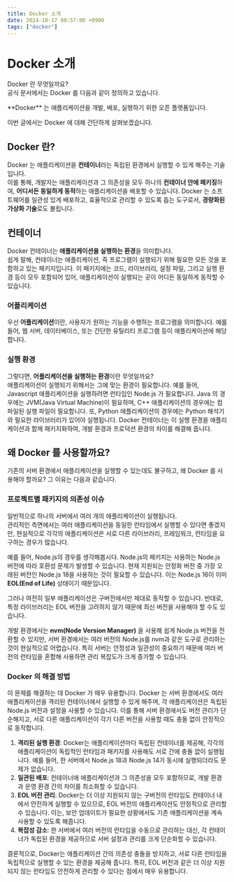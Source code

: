 ```yaml
---
title: Docker 소개
date: 2024-10-17 00:57:00 +0900
tags: ["docker"]
---
```



# Docker 소개

Docker 란 무엇일까요?<br />
공식 문서에서는 Docker 를 다음과 같이 정의하고 있습니다.<br />

<Callout type="info">
	**Docker** 는 애플리케이션을 개발, 배포, 실행하기 위한 오픈 플랫폼입니다.
</Callout>

이번 글에서는 Docker 에 대해 간단하게 살펴보겠습니다.

## Docker 란?

Docker 는 애플리케이션을 **컨테이너**라는 독립된 환경에서 실행할 수 있게 해주는 기술입니다.<br />
이를 통해, 개발자는 애플리케이션과 그 의존성을 모두 하나의 **컨테이너 안에 패키징**하여, **어디서든 동일하게 동작**하는 애플리케이션을 배포할 수 있습니다.
Docker 는 소프트웨어를 일관성 있게 배포하고, 효율적으로 관리할 수 있도록 돕는 도구로서, **경량화된 가상화 기술**로도 불립니다.

## 컨테이너

Docker 컨테이너는 **애플리케이션을 실행하는 환경**을 의미합니다.<br />
쉽게 말해, 컨테이너는 애플리케이션, 즉 프로그램이 실행되기 위해 필요한 모든 것을 포함하고 있는 패키지입니다.
이 패키지에는 코드, 라이브러리, 설정 파일, 그리고 실행 환경 등이 모두 포함되어 있어, 애플리케이션이 실행되는 곳이 어디든 동일하게 동작할 수 있습니다.

### 어플리케이션

우선 **어플리케이션**이란, 사용자가 원하는 기능을 수행하는 프로그램을 의미합니다.
예를 들어, 웹 서버, 데이터베이스, 또는 간단한 유틸리티 프로그램 등이 애플리케이션에 해당합니다.

### 실행 환경

그렇다면, **어플리케이션을 실행하는 환경**이란 무엇일까요?<br />
애플리케이션이 실행되기 위해서는 그에 맞는 환경이 필요합니다.
예를 들어, Javascript 애플리케이션을 실행하려면 런타임인 Node.js 가 필요합니다.
Java 의 경우에는 JVM(Java Virtual Machine)이 필요하며, C++ 애플리케이션의 경우에는 컴파일된 실행 파일이 필요합니다.
또, Python 애플리케이션의 경우에는 Python 해석기와 필요한 라이브러리가 있어야 실행됩니다.
Docker 컨테이너는 이 실행 환경을 애플리케이션과 함께 패키지화하여, 개발 환경과 프로덕션 환경의 차이를 해결해 줍니다.

## 왜 Docker 를 사용할까요?

기존의 서버 환경에서 애플리케이션을 실행할 수 있는데도 불구하고, 왜 Docker 를 사용해야 할까요? 그 이유는 다음과 같습니다.

### 프로젝트별 패키지의 의존성 이슈

일반적으로 하나의 서버에서 여러 개의 애플리케이션이 실행됩니다.<br />
관리적인 측면에서는 여러 애플리케이션을 동일한 런타임에서 실행할 수 있다면 좋겠지만, 현실적으로 각각의 애플리케이션은 서로 다른 라이브러리, 프레임워크, 런타임을 요구하는 경우가 많습니다.

예를 들어, Node.js의 경우를 생각해봅시다.
Node.js의 패키지는 사용하는 Node.js 버전에 따라 호환성 문제가 발생할 수 있습니다.
현재 지원되는 안정화 버전 중 가장 오래된 버전인 Node.js 18을 사용하는 것이 필요할 수 있습니다.
이는 Node.js 16이 이미 **EOL(End of Life)** 상태이기 때문입니다.

그러나 여전히 일부 애플리케이션은 구버전에서만 제대로 동작할 수 있습니다.
반대로, 특정 라이브러리는 EOL 버전을 고려하지 않기 때문에 최신 버전을 사용해야 할 수도 있습니다.

개발 환경에서는 **nvm(Node Version Manager)** 을 사용해 쉽게 Node.js 버전을 전환할 수 있지만, 서버 환경에서는 여러 버전의 Node.js를 nvm과 같은 도구로 관리하는 것이 현실적으로 어렵습니다.
특히 서버는 안정성과 일관성이 중요하기 때문에 여러 버전의 런타임을 혼합해 사용하면 관리 복잡도가 크게 증가할 수 있습니다.

### Docker 의 해결 방법

이 문제를 해결하는 데 Docker 가 매우 유용합니다.
Docker 는 서버 환경에서도 여러 애플리케이션을 격리된 컨테이너에서 실행할 수 있게 해주며, 각 애플리케이션은 독립된 Node.js 버전과 설정을 사용할 수 있습니다.
이를 통해 서버 환경에서도 버전 관리가 단순해지고, 서로 다른 애플리케이션이 각기 다른 버전을 사용할 때도 충돌 없이 안정적으로 동작합니다.

1. **격리된 실행 환경**: Docker는 애플리케이션마다 독립된 컨테이너를 제공해, 각각의 애플리케이션이 독립적인 런타임과 패키지를 사용해도 서로 간에 충돌 없이 실행됩니다. 예를 들어, 한 서버에서 Node.js 18과 Node.js 14가 동시에 실행되더라도 문제가 없습니다.
2. **일관된 배포**: 컨테이너에 애플리케이션과 그 의존성을 모두 포함하므로, 개발 환경과 운영 환경 간의 차이를 최소화할 수 있습니다.
3. **EOL 버전 관리**: Docker는 더 이상 지원되지 않는 구버전의 런타임도 컨테이너 내에서 안전하게 실행할 수 있으므로, EOL 버전의 애플리케이션도 안정적으로 관리할 수 있습니다. 이는, 보안 업데이트가 필요한 상황에서도 기존 애플리케이션을 계속 사용할 수 있도록 해줍니다.
4. **복잡성 감소**: 한 서버에서 여러 버전의 런타임을 수동으로 관리하는 대신, 각 컨테이너가 독립된 환경을 제공하므로 서버 설정과 관리를 크게 단순화할 수 있습니다.

결론적으로, Docker는 애플리케이션 간의 의존성 충돌을 방지하고, 서로 다른 런타임을 독립적으로 실행할 수 있는 환경을 제공해 줍니다.
특히, EOL 버전과 같은 더 이상 지원되지 않는 런타임도 안전하게 관리할 수 있다는 점에서 매우 유용합니다.